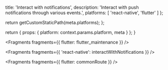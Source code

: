                   
  title: 'Interact with notifications',
  description: 'Interact with push notifications through various events.',
  platforms: [
    'react-native',
    'flutter'
    ]
};

  return getCustomStaticPath(meta.platforms);
};

  return {
    props: {
      platform: context.params.platform,
      meta
    }
  };
}


<Fragments fragments={{ flutter: flutter_maintenance }} />


<Fragments fragments={{ 'react-native': interactWithNotifications }} />


<Fragments fragments={{ flutter: commonRoute }} />
